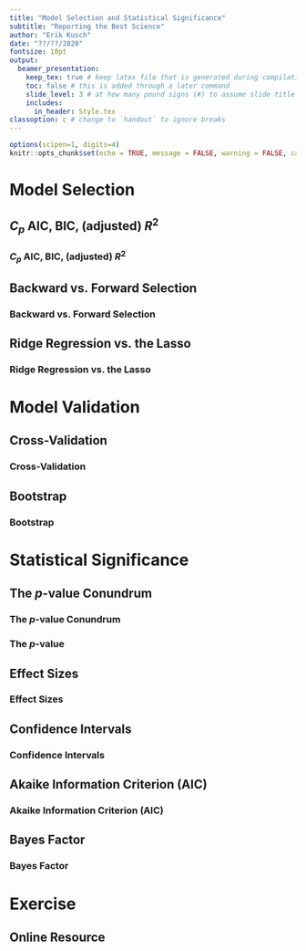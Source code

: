 ```yaml
---
title: "Model Selection and Statistical Significance"
subtitle: "Reporting the Best Science"
author: "Erik Kusch"
date: "??/??/2020"
fontsize: 10pt
output: 
  beamer_presentation: 
    keep_tex: true # keep latex file that is generated during compilation
    toc: false # this is added through a later command
    slide_level: 3 # at how many pound signs (#) to assume slide title level
    includes:
      in_header: Style.tex
classoption: c # change to `handout` to ignore breaks
---
```

  
```r
options(scipen=1, digits=4)
knitr::opts_chunk$set(echo = TRUE, message = FALSE, warning = FALSE, cache = TRUE, cache.lazy=TRUE, tidy.opts=list(width.cutoff=50),tidy=TRUE, fig.height=8, digits=4)
```

<!--- ####### TOC (use this if you want ## headers to be included in the toc)--------------------
---------------------------------------  --->
  
\tableofcontents

<!--- ####### DOCUMENT --------------------
---------------------------------------  --->

# Model Selection
## $C_p$ AIC, BIC, (adjusted) $R^2$
### $C_p$ AIC, BIC, (adjusted) $R^2$
## Backward vs. Forward Selection
### Backward vs. Forward Selection
## Ridge Regression vs. the Lasso
### Ridge Regression vs. the Lasso

# Model Validation
## Cross-Validation
### Cross-Validation
## Bootstrap
### Bootstrap

# Statistical Significance
## The $p$-value Conundrum
### The $p$-value Conundrum
### The $p$-value
## Effect Sizes
### Effect Sizes
## Confidence Intervals
### Confidence Intervals
## Akaike Information Criterion (AIC)
### Akaike Information Criterion (AIC)
## Bayes Factor
### Bayes Factor

# Exercise
## Online Resource